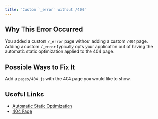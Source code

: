 ```yaml
---
title: 'Custom `_error` without /404'
---
```


## Why This Error Occurred

You added a custom `/_error` page without adding a custom `/404` page. Adding a custom `/_error` typically opts your application out of having the automatic static optimization applied to the 404 page.

## Possible Ways to Fix It

Add a `pages/404.js` with the 404 page you would like to show.

## Useful Links

- [Automatic Static Optimization](/docs/pages/building-your-application/rendering/automatic-static-optimization)
- [404 Page](/docs/pages/building-your-application/routing/custom-error#404-page)

